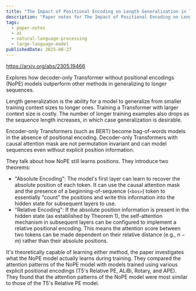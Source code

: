 ```yaml
---
title: "The Impact of Positional Encoding on Length Generalization in Transformers | Paper Notes"
description: "Paper notes for The Impact of Positional Encoding on Length Generalization in Transformers."
tags:
  - paper-notes
  - ai
  - natural-language-processing
  - large-language-model
publishedDate: 2025-08-27
---
```


https://arxiv.org/abs/2305.19466

Explores how decoder-only Transformer without positional encodings (NoPE) models outperform other methods in generalizing to longer sequences.

Length generalization is the ability for a model to generalize from smaller training context sizes to longer ones.
Training a Transformer with larger context size is costly.
The number of longer training examples also drops as the sequence length increases, in which case generalization is desirable.

Encoder-only Transformers (such as BERT) become bag-of-words models in the absence of positional encoding.
Decoder-only Transformers with causal attention mask are not permutation invariant and can model sequences even without explicit position information.

They talk about how NoPE still learns positions.
They introduce two theorems:
- "Absolute Encoding": The model's first layer can learn to recover the absolute position of each token.
It can use the causal attention mask and the presence of a beginning-of-sequence (`<bos>`) token to essentially "count" the positions and write this information into the hidden state for subsequent layers to use.
- "Relative Encoding": If the absolute position information is present in the hidden state (as established by Theorem 1), the self-attention mechanism in subsequent layers can be configured to implement a relative positional encoding.
This means the attention score between two tokens can be made dependent on their relative distance (e.g., $n-m$) rather than their absolute positions.

It's theoretically capable of learning either method, the paper investigates what the NoPE model actually learns during training.
They compared the attention patterns of the NoPE model with models trained using various explicit positional encodings (T5's Relative PE, ALiBi, Rotary, and APE).
They found that the attention patterns of the NoPE model were most similar to those of the T5's Relative PE model.
